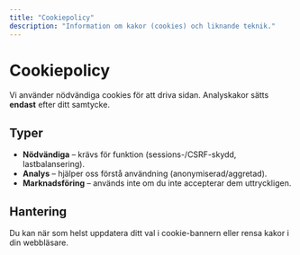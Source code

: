 ```yaml
---
title: "Cookiepolicy"
description: "Information om kakor (cookies) och liknande teknik."
---
```


# Cookiepolicy

Vi använder nödvändiga cookies för att driva sidan. Analyskakor sätts **endast** efter ditt samtycke.

## Typer
- **Nödvändiga** – krävs för funktion (sessions-/CSRF-skydd, lastbalansering).
- **Analys** – hjälper oss förstå användning (anonymiserad/aggretad).
- **Marknadsföring** – används inte om du inte accepterar dem uttryckligen.

## Hantering
Du kan när som helst uppdatera ditt val i cookie-bannern eller rensa kakor i din webbläsare.
